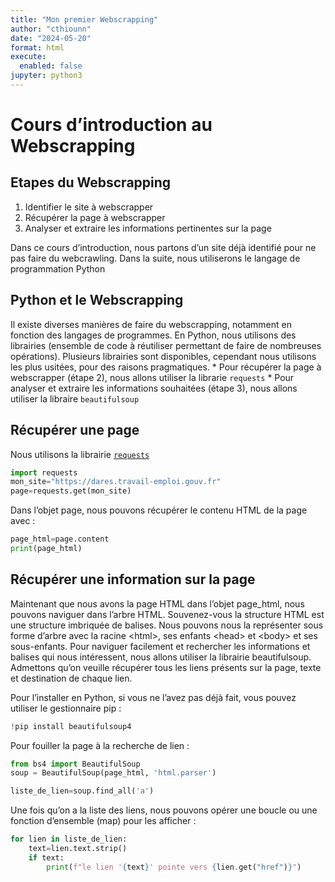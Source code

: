 ```yaml
---
title: "Mon premier Webscrapping"
author: "cthiounn"
date: "2024-05-20"
format: html
execute:
  enabled: false
jupyter: python3
---
```


# Cours d'introduction au Webscrapping

## Etapes du Webscrapping

1. Identifier le site à webscrapper
2. Récupérer la page à webscrapper
3. Analyser et extraire les informations pertinentes sur la page

Dans ce cours d'introduction, nous partons d'un site déjà identifié pour ne pas faire du webcrawling.
Dans la suite, nous utiliserons le langage de programmation Python

## Python et le Webscrapping

Il existe diverses manières de faire du webscrapping, notamment en fonction des langages de programmes.
En Python, nous utilisons des librairies (ensemble de code à réutiliser permettant de faire de nombreuses opérations). Plusieurs librairies sont disponibles, cependant nous utilisons les plus usitées, pour des raisons pragmatiques.
* Pour récupérer la page à webscrapper (étape 2), nous allons utiliser la librarie `requests`
* Pour analyser et extraire les informations souhaitées (étape 3), nous allons utiliser la libraire `beautifulsoup`

## Récupérer une page

Nous utilisons la librairie [`requests`](https://fr.python-requests.org/en/latest/)

```python
import requests
mon_site="https://dares.travail-emploi.gouv.fr"
page=requests.get(mon_site)
```

Dans l'objet page, nous pouvons récupérer le contenu HTML de la page avec :

```python
page_html=page.content
print(page_html)
```

## Récupérer une information sur la page

Maintenant que nous avons la page HTML dans l'objet page_html, nous pouvons naviguer dans l'arbre HTML. Souvenez-vous la structure HTML est une structure imbriquée de balises.
Nous pouvons nous la représenter sous forme d'arbre avec la racine \<html>, ses enfants \<head> et \<body> et ses sous-enfants.
Pour naviguer facilement et rechercher les informations et balises qui nous intéressent, nous allons utiliser la librairie beautifulsoup.
Admettons qu'on veuille récupérer tous les liens présents sur la page, texte et destination de chaque lien.

Pour l'installer en Python, si vous ne l'avez pas déjà fait, vous pouvez utiliser le gestionnaire pip :

```python
!pip install beautifulsoup4
```

Pour fouiller la page à la recherche de lien :

```python
from bs4 import BeautifulSoup
soup = BeautifulSoup(page_html, 'html.parser')

liste_de_lien=soup.find_all('a')
```

Une fois qu'on a la liste des liens, nous pouvons opérer une boucle ou une fonction d'ensemble (map) pour les afficher :

```python
for lien in liste_de_lien:
    text=lien.text.strip()
    if text:
        print(f"le lien '{text}' pointe vers {lien.get("href")}")
```
